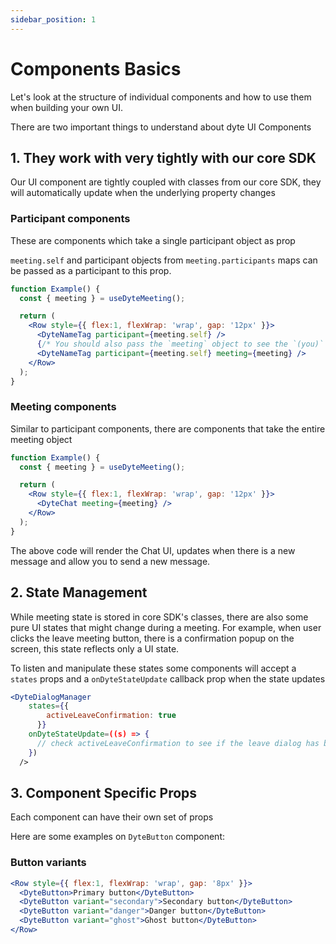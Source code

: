 ```yaml
---
sidebar_position: 1
---
```


# Components Basics

Let's look at the structure of individual components and how to use them when
building your own UI.

There are two important things to understand about dyte UI Components

## 1. They work with very tightly with our core SDK

Our UI component are tightly coupled with classes from our core SDK, they will
automatically update when the underlying property changes

### Participant components

These are components which take a single participant object as prop

`meeting.self` and participant objects from `meeting.participants` maps can be
passed as a participant to this prop.

```jsx
function Example() {
  const { meeting } = useDyteMeeting();

  return (
    <Row style={{ flex:1, flexWrap: 'wrap', gap: '12px' }}>
      <DyteNameTag participant={meeting.self} />
      {/* You should also pass the `meeting` object to see the `(you)` text */}
      <DyteNameTag participant={meeting.self} meeting={meeting} />
    </Row>
  );
}
```

### Meeting components

Similar to participant components, there are components that take the entire
meeting object

```jsx
function Example() {
  const { meeting } = useDyteMeeting();

  return (
    <Row style={{ flex:1, flexWrap: 'wrap', gap: '12px' }}>
      <DyteChat meeting={meeting} />
    </Row>
  );
}
```

The above code will render the Chat UI, updates when there is a new message and
allow you to send a new message.

## 2. State Management

While meeting state is stored in core SDK's classes, there are also some pure UI
states that might change during a meeting. For example, when user clicks the
leave meeting button, there is a confirmation popup on the screen, this state
reflects only a UI state.

To listen and manipulate these states some components will accept a `states`
props and a `onDyteStateUpdate` callback prop when the state updates

```jsx
<DyteDialogManager
    states={{
        activeLeaveConfirmation: true
      }}
    onDyteStateUpdate=((s) => {
      // check activeLeaveConfirmation to see if the leave dialog has been closed
    })
  />

```

## 3. Component Specific Props

Each component can have their own set of props

Here are some examples on `DyteButton` component:

### Button variants

```jsx
<Row style={{ flex:1, flexWrap: 'wrap', gap: '8px' }}>
  <DyteButton>Primary button</DyteButton>
  <DyteButton variant="secondary">Secondary button</DyteButton>
  <DyteButton variant="danger">Danger button</DyteButton>
  <DyteButton variant="ghost">Ghost button</DyteButton>
</Row>
```

